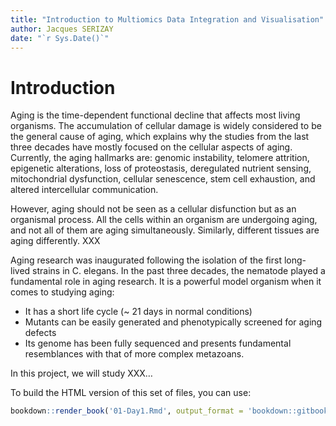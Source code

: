 ```yaml
---
title: "Introduction to Multiomics Data Integration and Visualisation"
author: Jacques SERIZAY
date: "`r Sys.Date()`"
---
```


# Introduction

Aging is the time-dependent functional decline that affects most 
living organisms. The accumulation of cellular damage 
is widely considered to be the general cause of aging, which explains
why the studies from the last three decades have mostly focused on 
the cellular aspects of aging. Currently, the aging hallmarks are: 
genomic instability, telomere attrition, epigenetic alterations, 
loss of proteostasis, deregulated nutrient sensing, mitochondrial 
dysfunction, cellular senescence, stem cell exhaustion, 
and altered intercellular communication. 

However, aging should not be seen as a cellular disfunction but as an organismal process. 
All the cells within an organism are undergoing aging, and not all of them
are aging simultaneously. Similarly, different tissues are aging differently. XXX

Aging research was inaugurated following the isolation of the first 
long-lived strains in C. elegans. In the past three decades, the nematode played a fundamental 
role in aging research. It is a powerful model organism when it comes to studying aging: 

- It has a short life cycle (~ 21 days in normal conditions)
- Mutants can be easily generated and phenotypically screened for aging defects
- Its genome has been fully sequenced and presents fundamental resemblances with 
that of more complex metazoans. 

In this project, we will study XXX...

To build the HTML version of this set of files, you can use: 
```r
bookdown::render_book('01-Day1.Rmd', output_format = 'bookdown::gitbook')
```